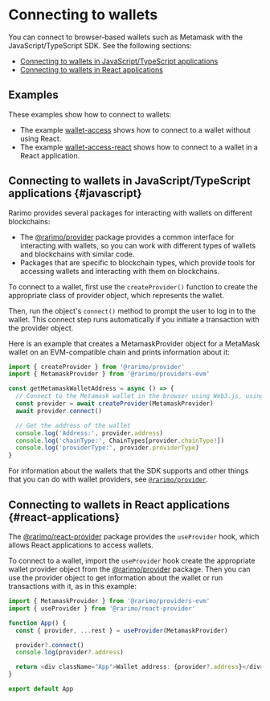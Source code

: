 ---
---

# Connecting to wallets

You can connect to browser-based wallets such as Metamask with the JavaScript/TypeScript SDK.
See the following sections:

- [Connecting to wallets in JavaScript/TypeScript applications](#javascript)
- [Connecting to wallets in React applications](#react-applications)

## Examples

These examples show how to connect to wallets:

- The example [wallet-access](https://github.com/rarimo/js-sdk-examples/) shows how to connect to a wallet without using React.
- The example [wallet-access-react](https://github.com/rarimo/js-sdk-examples/tree/main/wallet-access-react) shows how to connect to a wallet in a React application.

## Connecting to wallets in JavaScript/TypeScript applications {#javascript}

Rarimo provides several packages for interacting with wallets on different blockchains:

- The [@rarimo/provider](https://www.npmjs.com/package/@rarimo/provider) package provides a common interface for interacting with wallets, so you can work with different types of wallets and blockchains with similar code.
- Packages that are specific to blockchain types, which provide tools for accessing wallets and interacting with them on blockchains.

To connect to a wallet, first use the `createProvider()` function to create the appropriate class of provider object, which represents the wallet.

Then, run the object's `connect()` method to prompt the user to log in to the wallet.
This connect step runs automatically if you initiate a transaction with the provider object.

Here is an example that creates a MetamaskProvider object for a MetaMask wallet on an EVM-compatible chain and prints information about it:

```ts
import { createProvider } from '@rarimo/provider'
import { MetamaskProvider } from '@rarimo/providers-evm'

const getMetamaskWalletAddress = async () => {
  // Connect to the Metamask wallet in the browser using Web3.js, using the MetamaskProvider interface to limit bundle size.
  const provider = await createProvider(MetamaskProvider)
  await provider.connect()

  // Get the address of the wallet
  console.log('Address:', provider.address)
  console.log('chainType:', ChainTypes[provider.chainType!])
  console.log('providerType:', provider.providerType)
}
```

For information about the wallets that the SDK supports and other things that you can do with wallet providers, see [`@rarimo/provider`](../sdk/provider).

## Connecting to wallets in React applications {#react-applications}

The [@rarimo/react-provider](https://www.npmjs.com/package/@rarimo/react-provider) package provides the `useProvider` hook, which allows React applications to access wallets.

To connect to a wallet, import the `useProvider` hook create the appropriate wallet provider object from the [@rarimo/provider](https://www.npmjs.com/package/@rarimo/provider) package.
Then you can use the provider object to get information about the wallet or run transactions with it, as in this example:

```ts
import { MetamaskProvider } from '@rarimo/providers-evm'
import { useProvider } from '@rarimo/react-provider'

function App() {
  const { provider, ...rest } = useProvider(MetamaskProvider)

  provider?.connect()
  console.log(provider?.address)

  return <div className="App">Wallet address: {provider?.address}</div>
}

export default App
```
